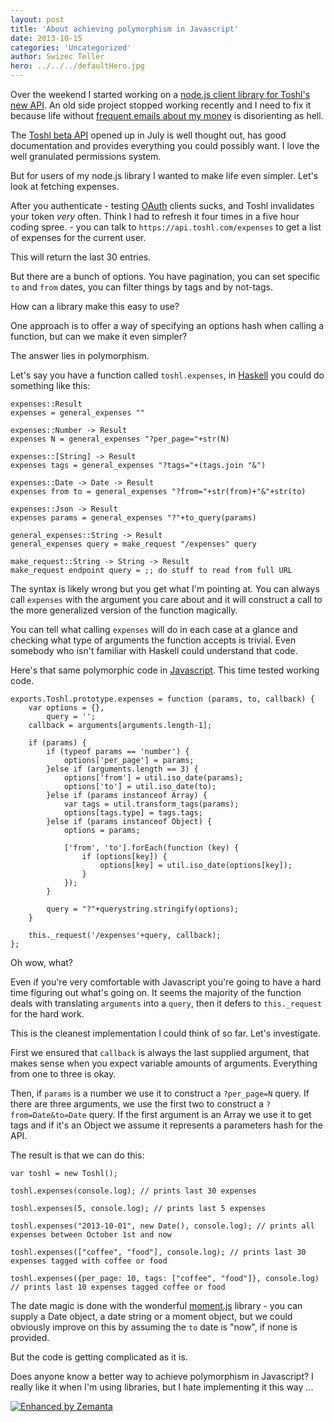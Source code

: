 ```yaml
---
layout: post
title: 'About achieving polymorphism in Javascript'
date: 2013-10-15
categories: 'Uncategorized'
author: Swizec Teller
hero: ../../../defaultHero.jpg
---
```

Over the weekend I started working on a [node.js client library for Toshl's new API](https://github.com/Swizec/toshl.js). An old side project stopped working recently and I need to fix it because life without [frequent emails about my money](http://swizec.com/blog/a-message-from-your-future-self/swizec/3377) is disorienting as hell.



The [Toshl beta API](https://developer.toshl.com/) opened up in July is well thought out, has good documentation and provides everything you could possibly want. I love the well granulated permissions system.



But for users of my node.js library I wanted to make life even simpler. Let's look at fetching expenses.



After you authenticate - testing [OAuth](http://oauth.net "OAuth") clients sucks, and Toshl invalidates your token _very_ often. Think I had to refresh it four times in a five hour coding spree. - you can talk to `https://api.toshl.com/expenses` to get a list of expenses for the current user.



This will return the last 30 entries.



But there are a bunch of options. You have pagination, you can set specific `to` and `from` dates, you can filter things by tags and by not-tags.



How can a library make this easy to use?



One approach is to offer a way of specifying an options hash when calling a function, but can we make it even simpler?



The answer lies in polymorphism.



Let's say you have a function called `toshl.expenses`, in [Haskell](http://haskell.org "Haskell (programming language)") you could do something like this:

```
expenses::Result
expenses = general_expenses ""

expenses::Number -> Result
expenses N = general_expenses "?per_page="+str(N)

expenses::[String] -> Result
expenses tags = general_expenses "?tags="+(tags.join "&")

expenses::Date -> Date -> Result
expenses from to = general_expenses "?from="+str(from)+"&"+str(to)

expenses::Json -> Result
expenses params = general_expenses "?"+to_query(params)

general_expenses::String -> Result
general_expenses query = make_request "/expenses" query

make_request::String -> String -> Result
make_request endpoint query = ;; do stuff to read from full URL
```

The syntax is likely wrong but you get what I'm pointing at. You can always call `expenses` with the argument you care about and it will construct a call to the more generalized version of the function magically.



You can tell what calling `expenses` will do in each case at a glance and checking what type of arguments the function accepts is trivial. Even somebody who isn't familiar with Haskell could understand that code.



Here's that same polymorphic code in [Javascript](http://en.wikipedia.org/wiki/JavaScript "JavaScript"). This time tested working code.

```
exports.Toshl.prototype.expenses = function (params, to, callback) {
    var options = {},
        query = '';
    callback = arguments[arguments.length-1];

    if (params) {
        if (typeof params == 'number') {
            options['per_page'] = params;
        }else if (arguments.length == 3) {
            options['from'] = util.iso_date(params);
            options['to'] = util.iso_date(to);
        }else if (params instanceof Array) {
            var tags = util.transform_tags(params);
            options[tags.type] = tags.tags;
        }else if (params instanceof Object) {
            options = params;

            ['from', 'to'].forEach(function (key) {
                if (options[key]) {
                    options[key] = util.iso_date(options[key]);
                }
            });
        }

        query = "?"+querystring.stringify(options);
    }

    this._request('/expenses'+query, callback);
};
```

Oh wow, what?



Even if you're very comfortable with Javascript you're going to have a hard time figuring out what's going on. It seems the majority of the function deals with translating `arguments` into a `query`, then it defers to `this._request` for the hard work.



This is the cleanest implementation I could think of so far. Let's investigate.



First we ensured that `callback` is always the last supplied argument, that makes sense when you expect variable amounts of arguments. Everything from one to three is okay.



Then, if `params` is a number we use it to construct a `?per_page=N` query. If there are three arguments, we use the first two to construct a `?from=Date&to=Date` query. If the first argument is an Array we use it to get tags and if it's an Object we assume it represents a parameters hash for the API.



The result is that we can do this:

```
var toshl = new Toshl();

toshl.expenses(console.log); // prints last 30 expenses

toshl.expenses(5, console.log); // prints last 5 expenses

toshl.expenses("2013-10-01", new Date(), console.log); // prints all expenses between October 1st and now

toshl.expenses(["coffee", "food"], console.log); // prints last 30 expenses tagged with coffee or food

toshl.expenses({per_page: 10, tags: ["coffee", "food"]}, console.log) // prints last 10 expenses tagged coffee or food
```

The date magic is done with the wonderful [moment.js](http://momentjs.com/) library - you can supply a Date object, a date string or a moment object, but we could obviously improve on this by assuming the `to` date is "now", if none is provided.



But the code is getting complicated as it is.



Does anyone know a better way to achieve polymorphism in Javascript? I really like it when I'm using libraries, but I hate implementing it this way ...

[![Enhanced by Zemanta](http://img.zemanta.com/zemified_e.png?x-id=739c8f9e-f369-4125-9471-ec1a4738359c)](http://www.zemanta.com/?px "Enhanced by Zemanta")